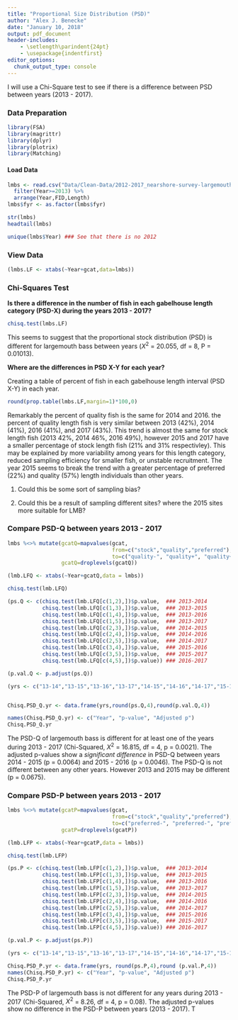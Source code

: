 ```yaml
---
title: "Proportional Size Distribution (PSD)"
author: "Alex J. Benecke"
date: "January 10, 2018"
output: pdf_document
header-includes:
    - \setlength\parindent{24pt}
    - \usepackage{indentfirst}
editor_options: 
  chunk_output_type: console
---
```


  I will use a Chi-Square test to see if there is a difference between PSD between years (2013 - 2017).

### Data Preparation

```r
library(FSA)
library(magrittr)
library(dplyr)
library(plotrix)
library(Matching)
```

#### Load Data
```r
lmbs <- read.csv("Data/Clean-Data/2012-2017_nearshore-survey-largemouth-bass_Stock_CLEAN.csv") %>%
  filter(Year>=2013) %>%
  arrange(Year,FID,Length)
lmbs$fyr <- as.factor(lmbs$fyr)
```
```r
str(lmbs)
headtail(lmbs)
```
```r
unique(lmbs$Year) ### See that there is no 2012
```

### View Data
```r
(lmbs.LF <- xtabs(~Year+gcat,data=lmbs))
```

### Chi-Squares Test
 
 **Is there a difference in the number of fish in each gabelhouse length category (PSD-X) during the years 2013 - 2017?**
 
```r
chisq.test(lmbs.LF)
```

  This seems to suggest that the proportional stock distribution (PSD) is different for largemouth bass between years ($X^{2}$ = 20.055, df = 8, P = 0.01013).
  
  
  **Where are the differences in PSD X-Y for each year?**
  
  Creating a table of percent of fish in each gabelhouse length interval (PSD X-Y) in each year.
  
```r
round(prop.table(lmbs.LF,margin=1)*100,0)
```

  Remarkably the percent of quality fish is the same for 2014 and 2016. the percent of quality length fish is very similar between 2013 (42%), 2014 (41%), 2016 (41%), and 2017 (43%). This trend is almost the same for stock length fish (2013 42%, 2014 46%, 2016 49%), however 2015 and 2017 have a smaller percentage of stock length fish (21% and 31% respectivley). This may be explained by more variability among years for this length category, reduced sampling efficiency for smaller fish, or unstable recruitment. The year 2015 seems to break the trend with a greater percentage of preferred (22%) and quality (57%) length individuals than other years. 

1) Could this be some sort of sampling bias?

2) Could this be a result of sampling different sites? where the 2015 sites more suitable for LMB?
  

### Compare PSD-Q between years 2013 - 2017


```r
lmbs %<>% mutate(gcatQ=mapvalues(gcat,
                                 from=c("stock","quality","preferred"),
                                 to=c("quality-", "quality+", "quality+")),
                 gcatQ=droplevels(gcatQ))

(lmb.LFQ <- xtabs(~Year+gcatQ,data = lmbs))

chisq.test(lmb.LFQ)
```

```r

(ps.Q <- c(chisq.test(lmb.LFQ[c(1,2),])$p.value,  ### 2013-2014
           chisq.test(lmb.LFQ[c(1,3),])$p.value,  ### 2013-2015
           chisq.test(lmb.LFQ[c(1,4),])$p.value,  ### 2013-2016
           chisq.test(lmb.LFQ[c(1,5),])$p.value,  ### 2013-2017
           chisq.test(lmb.LFQ[c(2,3),])$p.value,  ### 2014-2015
           chisq.test(lmb.LFQ[c(2,4),])$p.value,  ### 2014-2016
           chisq.test(lmb.LFQ[c(2,5),])$p.value,  ### 2014-2017
           chisq.test(lmb.LFQ[c(3,4),])$p.value,  ### 2015-2016
           chisq.test(lmb.LFQ[c(3,5),])$p.value,  ### 2015-2017
           chisq.test(lmb.LFQ[c(4,5),])$p.value)) ### 2016-2017

(p.val.Q <- p.adjust(ps.Q))

```

```r
(yrs <- c("13-14","13-15","13-16","13-17","14-15","14-16","14-17","15-16","15-17","16-17"))


Chisq.PSD_Q.yr <- data.frame(yrs,round(ps.Q,4),round(p.val.Q,4))

names(Chisq.PSD_Q.yr) <- c("Year", "p-value", "Adjusted p")
Chisq.PSD_Q.yr
```

  The PSD-Q of largemouth bass is different for at least one of the years during 2013 - 2017 (Chi-Squared, $X^{2}$ = 16.815, df = 4, p = 0.0021). The adjusted p-values show a *significant difference* in PSD-Q between years 2014 - 2015 (p = 0.0064) and 2015 - 2016 (p = 0.0046). The PSD-Q is not different between any other years. However 2013 and 2015 may be different (p = 0.0675).
  

### Compare PSD-P between years 2013 - 2017

```r
lmbs %<>% mutate(gcatP=mapvalues(gcat,
                                 from=c("stock","quality","preferred"),
                                 to=c("preferred-", "preferred-", "preferred+")),
                 gcatP=droplevels(gcatP))

(lmb.LFP <- xtabs(~Year+gcatP,data = lmbs))

chisq.test(lmb.LFP)
```

```r
(ps.P <- c(chisq.test(lmb.LFP[c(1,2),])$p.value,  ### 2013-2014
           chisq.test(lmb.LFP[c(1,3),])$p.value,  ### 2013-2015
           chisq.test(lmb.LFP[c(1,4),])$p.value,  ### 2013-2016
           chisq.test(lmb.LFP[c(1,5),])$p.value,  ### 2013-2017
           chisq.test(lmb.LFP[c(2,3),])$p.value,  ### 2014-2015
           chisq.test(lmb.LFP[c(2,4),])$p.value,  ### 2014-2016
           chisq.test(lmb.LFP[c(2,5),])$p.value,  ### 2014-2017
           chisq.test(lmb.LFP[c(3,4),])$p.value,  ### 2015-2016
           chisq.test(lmb.LFP[c(3,5),])$p.value,  ### 2015-2017
           chisq.test(lmb.LFP[c(4,5),])$p.value)) ### 2016-2017

(p.val.P <- p.adjust(ps.P))
```

```r
(yrs <- c("13-14","13-15","13-16","13-17","14-15","14-16","14-17","15-16","15-17","16-17"))

Chisq.PSD_P.yr <- data.frame(yrs, round(ps.P,4),round (p.val.P,4))
names(Chisq.PSD_P.yr) <- c("Year", "p-value", "Adjusted p")
Chisq.PSD_P.yr
```


  The PSD-P of largemouth bass is not different for any years during 2013 - 2017 (Chi-Squared, $X^{2}$ = 8.26, df = 4, p = 0.08). The adjusted p-values show no difference in the PSD-P between years (2013 - 2017). T











